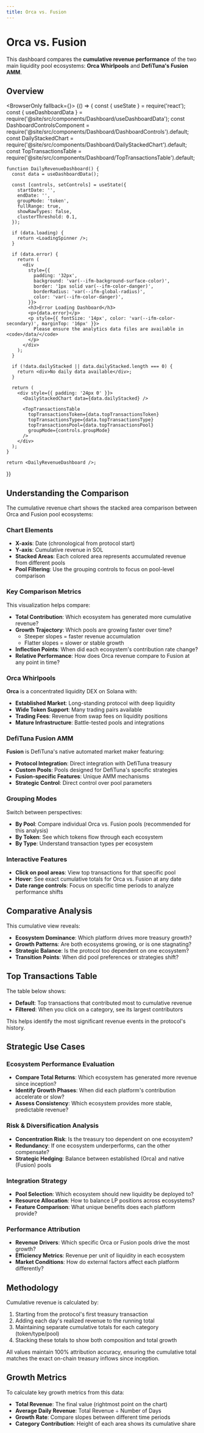 ```yaml
---
title: Orca vs. Fusion
---
```



# Orca vs. Fusion

This dashboard compares the **cumulative revenue performance** of the two main liquidity pool ecosystems: **Orca Whirlpools** and **DefiTuna's Fusion AMM**.

## Overview

<BrowserOnly fallback={<LoadingSpinner />}>
  {() => {
    const { useState } = require('react');
    const { useDashboardData } = require('@site/src/components/Dashboard/useDashboardData');
    const DashboardControlsComponent = require('@site/src/components/Dashboard/DashboardControls').default;
    const DailyStackedChart = require('@site/src/components/Dashboard/DailyStackedChart').default;
    const TopTransactionsTable = require('@site/src/components/Dashboard/TopTransactionsTable').default;

    function DailyRevenueDashboard() {
      const data = useDashboardData();

      const [controls, setControls] = useState({
        startDate: '',
        endDate: '',
        groupMode: 'token',
        fullRange: true,
        showRawTypes: false,
        clusterThreshold: 0.1,
      });

      if (data.loading) {
        return <LoadingSpinner />;
      }

      if (data.error) {
        return (
          <div
            style={{
              padding: '32px',
              background: 'var(--ifm-background-surface-color)',
              border: '1px solid var(--ifm-color-danger)',
              borderRadius: 'var(--ifm-global-radius)',
              color: 'var(--ifm-color-danger)',
            }}>
            <h3>Error Loading Dashboard</h3>
            <p>{data.error}</p>
            <p style={{ fontSize: '14px', color: 'var(--ifm-color-secondary)', marginTop: '16px' }}>
              Please ensure the analytics data files are available in <code>/data/</code>
            </p>
          </div>
        );
      }

      if (!data.dailyStacked || data.dailyStacked.length === 0) {
        return <div>No daily data available</div>;
      }

      return (
        <div style={{ padding: '24px 0' }}>
          <DailyStackedChart data={data.dailyStacked} />

          <TopTransactionsTable
            topTransactionsToken={data.topTransactionsToken}
            topTransactionsType={data.topTransactionsType}
            topTransactionsPool={data.topTransactionsPool}
            groupMode={controls.groupMode}
          />
        </div>
      );
    }

    return <DailyRevenueDashboard />;
  }}
</BrowserOnly>

## Understanding the Comparison

The cumulative revenue chart shows the stacked area comparison between Orca and Fusion pool ecosystems:

### Chart Elements

- **X-axis**: Date (chronological from protocol start)
- **Y-axis**: Cumulative revenue in SOL
- **Stacked Areas**: Each colored area represents accumulated revenue from different pools
- **Pool Filtering**: Use the grouping controls to focus on pool-level comparison

### Key Comparison Metrics

This visualization helps compare:

- **Total Contribution**: Which ecosystem has generated more cumulative revenue?
- **Growth Trajectory**: Which pools are growing faster over time?
  - Steeper slopes = faster revenue accumulation
  - Flatter slopes = slower or stable growth
- **Inflection Points**: When did each ecosystem's contribution rate change?
- **Relative Performance**: How does Orca revenue compare to Fusion at any point in time?

### Orca Whirlpools

**Orca** is a concentrated liquidity DEX on Solana with:
- **Established Market**: Long-standing protocol with deep liquidity
- **Wide Token Support**: Many trading pairs available
- **Trading Fees**: Revenue from swap fees on liquidity positions
- **Mature Infrastructure**: Battle-tested pools and integrations

### DefiTuna Fusion AMM

**Fusion** is DefiTuna's native automated market maker featuring:
- **Protocol Integration**: Direct integration with DefiTuna treasury
- **Custom Pools**: Pools designed for DefiTuna's specific strategies
- **Fusion-specific Features**: Unique AMM mechanisms
- **Strategic Control**: Direct control over pool parameters

### Grouping Modes

Switch between perspectives:

- **By Pool**: Compare individual Orca vs. Fusion pools (recommended for this analysis)
- **By Token**: See which tokens flow through each ecosystem
- **By Type**: Understand transaction types per ecosystem

### Interactive Features

- **Click on pool areas**: View top transactions for that specific pool
- **Hover**: See exact cumulative totals for Orca vs. Fusion at any date
- **Date range controls**: Focus on specific time periods to analyze performance shifts

## Comparative Analysis

This cumulative view reveals:

- **Ecosystem Dominance**: Which platform drives more treasury growth?
- **Growth Patterns**: Are both ecosystems growing, or is one stagnating?
- **Strategic Balance**: Is the protocol too dependent on one ecosystem?
- **Transition Points**: When did pool preferences or strategies shift?

## Top Transactions Table

The table below shows:
- **Default**: Top transactions that contributed most to cumulative revenue
- **Filtered**: When you click on a category, see its largest contributors

This helps identify the most significant revenue events in the protocol's history.

## Strategic Use Cases

### Ecosystem Performance Evaluation
- **Compare Total Returns**: Which ecosystem has generated more revenue since inception?
- **Identify Growth Phases**: When did each platform's contribution accelerate or slow?
- **Assess Consistency**: Which ecosystem provides more stable, predictable revenue?

### Risk & Diversification Analysis
- **Concentration Risk**: Is the treasury too dependent on one ecosystem?
- **Redundancy**: If one ecosystem underperforms, can the other compensate?
- **Strategic Hedging**: Balance between established (Orca) and native (Fusion) pools

### Integration Strategy
- **Pool Selection**: Which ecosystem should new liquidity be deployed to?
- **Resource Allocation**: How to balance LP positions across ecosystems?
- **Feature Comparison**: What unique benefits does each platform provide?

### Performance Attribution
- **Revenue Drivers**: Which specific Orca or Fusion pools drive the most growth?
- **Efficiency Metrics**: Revenue per unit of liquidity in each ecosystem
- **Market Conditions**: How do external factors affect each platform differently?

## Methodology

Cumulative revenue is calculated by:

1. Starting from the protocol's first treasury transaction
2. Adding each day's realized revenue to the running total
3. Maintaining separate cumulative totals for each category (token/type/pool)
4. Stacking these totals to show both composition and total growth

All values maintain 100% attribution accuracy, ensuring the cumulative total matches the exact on-chain treasury inflows since inception.

## Growth Metrics

To calculate key growth metrics from this data:

- **Total Revenue**: The final value (rightmost point on the chart)
- **Average Daily Revenue**: Total Revenue ÷ Number of Days
- **Growth Rate**: Compare slopes between different time periods
- **Category Contribution**: Height of each area shows its cumulative share
